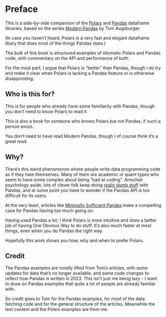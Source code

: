 # Preface {.unnumbered}

This is a side-by-side comparison of the [Polars](https://www.pola.rs/)
and [Pandas](https://pandas.pydata.org/) dataframe libraries,
based on the series [Modern Pandas](https://tomaugspurger.github.io/posts/modern-8-scaling/) by Tom Augsburger.

(In case you haven't heard, Polars is a very fast and elegant dataframe libary that does most of the things Pandas does.)

The bulk of this book is structured examples of idiomatic Polars and Pandas code, with commentary on the API and performance of both.

For the most part, I argue that Polars is "better" than Pandas, though I do try and make it clear when Polars is lacking a Pandas feature or is otherwise disappointing.

## Who is this for?

This is for people who already have some familiarity with Pandas, though you don't need to know Polars to read it.

This is also a book for someone who knows Polars but not Pandas, if such a person exists.

You don't need to have read Modern Pandas, though I of course think it's a great read.

## Why?

There's this weird phenomenon where people write data programming code as if they hate themselves.
Many of them are academic or quant types who seem to have some complex about being "bad at coding".
Armchair psychology aside, lots of clever folk keep doing [really dumb stuff](https://www.aidancooper.co.uk/pandas-anti-patterns/)
with Pandas, and at some point you have to wonder if the Pandas API is too difficult for its users.

At the very least, articles like [Minimally Sufficient Pandas](https://www.dunderdata.com/blog/minimally-sufficient-pandas)
make a compelling case for Pandas having too much going on.

Having used Pandas a lot, I *think* Polars is more intuitive and does a better job of having One Obvious Way to do stuff. 
It's also much faster at most things, even when you do Pandas the right way.

Hopefully this work shows you how, why and when to prefer Polars.

## Credit

The Pandas examples are mostly lifted from Tom's articles, with some updates for data that's no longer available, and some
code changes to reflect how Pandas is written in 2023. This isn't just me being lazy - I want to draw on Pandas examples that
quite a lot of people are already familiar with.

So credit goes to Tom for the Pandas examples, for most of the data
fetching code and for the general structure of the articles.
Meanwhile the text content and the Polars examples are from me.
